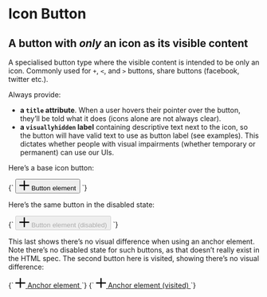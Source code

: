 
<Meta title="Objects/Button--icon" />

# Icon Button

## A button with _only_ an icon as its visible content

A specialised button type where the visible content is intended to be only an icon. Commonly used for `+`, `<`, and `>` buttons, share buttons (facebook, twitter etc.).

Always provide:

- **a `title` attribute**. When a user hovers their pointer over the button, they’ll be told what it does (icons alone are not always clear).
- **a `visuallyhidden` label** containing descriptive text next to the icon, so the button will have valid text to use as button label (see examples). This dictates whether people with visual impairments (whether temporary or permanent) can use our UIs.


Here’s a base icon button:

<Canvas>
  <Story name="Button element">
    {`
      <button class="o-button o-button--icon" title="Button element">
        <svg class="o-icon" viewBox="0 0 100 100" width="20" height="20" xmlns="http://www.w3.org/2000/svg">
          <path d="m55.94 1.03v43h43v12h-43v43h-12v-43h-43v-12h43v-43z" fill-rule="evenodd"/>
        </svg>
        <span class="u-visuallyhidden">Button element</span>
      </button>
    `}
  </Story>
</Canvas>

Here’s the same button in the disabled state:

<Canvas>
  <Story name="Button element (disabled)">
    {`
      <button disabled class="o-button o-button--icon" title="Button element (disabled)">
        <svg class="o-icon" viewBox="0 0 100 100" width="20" height="20" xmlns="http://www.w3.org/2000/svg">
          <path d="m55.94 1.03v43h43v12h-43v43h-12v-43h-43v-12h43v-43z" fill-rule="evenodd"/>
        </svg>
        <span class="u-visuallyhidden">Button element (disabled)</span>
      </button>
    `}
  </Story>
</Canvas>

This last shows there’s no visual difference when using an anchor element. Note there’s no disabled state for such buttons, as that doesn’t really exist in the HTML spec. The second button here is visited, showing there’s no visual difference:

<Canvas>
  <Story name="Anchor element as button">
    {`
      <a href="#" class="o-button o-button--icon" title="Anchor element">
        <svg class="o-icon" viewBox="0 0 100 100" width="20" height="20" xmlns="http://www.w3.org/2000/svg">
          <path d="m55.94 1.03v43h43v12h-43v43h-12v-43h-43v-12h43v-43z" fill-rule="evenodd"/>
        </svg>
        <span class="u-visuallyhidden">Anchor element</span>
      </a>
    `}
  </Story>
  <Story name="Anchor element as button (visited)">
    {`
      <a href="/" class="o-button o-button--icon" title="Anchor element (visited)">
        <svg class="o-icon" viewBox="0 0 100 100" width="20" height="20" xmlns="http://www.w3.org/2000/svg">
          <path d="m55.94 1.03v43h43v12h-43v43h-12v-43h-43v-12h43v-43z" fill-rule="evenodd"/>
        </svg>
        <span class="u-visuallyhidden">Anchor element (visited)</span>
      </a>
    `}
  </Story>
</Canvas>
